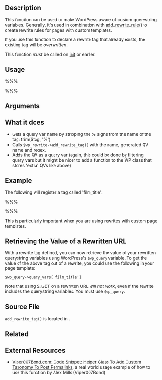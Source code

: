 ==Description==
This function can be used to make WordPress aware of custom querystring variables. Generally, it's used in combination with [[Rewrite_API/add_rewrite_rule|add_rewrite_rule()]] to create rewrite rules for pages with custom templates.

If you use this function to declare a rewrite tag that already exists, the existing tag will be ''overwritten''.

This function ''must'' be called on [[Plugin_API/Action_Reference/init|init]] or earlier.

==Usage==
%%%<?php add_rewrite_tag($tag, $regex, $query); ?>%%%

==Arguments==

{{Parameter|$tag|string|The tag name you want to use, with a leading and trailing '''%'''.|required}}
{{Parameter|$regex|string|Specify a regex to validate the value of the tag.|required}}
{{Parameter|$query|string|Append query to queryreplace property array.|optional}}

==What it does==
* Gets a query var name by stripping the % signs from the name of the tag: trim($tag, '%')
* Calls <tt>$wp_rewrite->add_rewrite_tag()</tt> with the name, generated QV name and regex.
* Adds the QV as a query var (again, this could be done by filtering query_vars but it might be nicer to add a function to the WP class that stores 'extra' QVs like above)

==Example==
The following will register a tag called 'film_title':
 
%%%<?php
	function custom_rewrite_tag() {
		add_rewrite_tag('%film_title%', '([^&]+)');
	}
	add_action('init', 'custom_rewrite_tag', 10, 0);
?>%%%

This is particularly important when you are using rewrites with custom page templates.

==Retrieving the Value of a Rewritten URL==
With a rewrite tag defined, you can now retrieve the value of your rewritten querystring variables using WordPress's <tt>$wp_query</tt> variable. To get the value of the above tag out of a rewrite, you could use the following in your page template:
 
 $wp_query->query_vars['film_title']

Note that using $_GET on a rewritten URL ''will not work'', even if the rewrite includes the querystring variables. You must use <tt>$wp_query</tt>.

== Source File ==

<tt>add_rewrite_tag()</tt> is located in {{Trac|wp-includes/rewrite.php}}.

==Related==
{{Rewrite API}}

== External Resources ==

* [http://www.viper007bond.com/2011/10/07/code-snippet-helper-class-to-add-custom-taxonomy-to-post-permalinks/ Viper007Bond.com: Code Snippet: Helper Class To Add Custom Taxonomy To Post Permalinks], a real world usage example of how to use this function by Alex Mills (Viper007Bond)